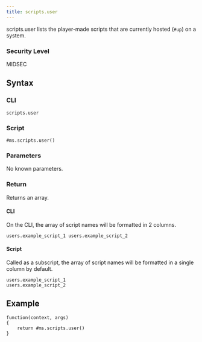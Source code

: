 ```yaml
---
title: scripts.user
---
```


scripts.user lists the player-made scripts that are currently hosted (`#up`) on a system.

### Security Level

MIDSEC

## Syntax

### CLI

```
scripts.user
```

### Script

```
#ms.scripts.user()
```

### Parameters

No known parameters.

### Return

Returns an array.

#### CLI

On the CLI, the array of script names will be formatted in 2 columns.

```
users.example_script_1 users.example_script_2
```

#### Script

Called as a subscript, the array of script names will be formatted in a single column by default.

```
users.example_script_1
users.example_script_2
```

## Example

```
function(context, args)
{
	return #ms.scripts.user()
}
```
